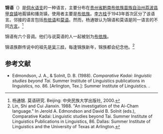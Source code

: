 {{Infobox language
|name=锦语
|nativename=''ʔai33 t̠ʲam11''
|states={{CHN}}
|region=[[贵州省|贵州省]][[黔南布依族苗族自治州|黔南布依族苗族自治州]]
|speakers=2700
|date=2000
|ref=e18
|familycolor=Tai-Kadai
|fam2=[[侗水语支|侗水语支]]
|iso3=aih
|glotto=aich1238
|glottorefname=Ai-Cham
}}

'''锦语'''（{{lang-en|Ai-Cham}}）是[[侗水语支|侗水语支]]的一种语言，主要分布在[[贵州省|贵州省]][[黔南布依族苗族自治州|黔南布依族苗族自治州]][[荔波县|荔波县]][[甲良镇|甲良镇]]地莪镇和播尧镇，使用者主要是[[布依族|布依族]]。[[李方桂|李方桂]]于1943年首次区分了该语言。邻接的语言包括[[布依语|布依语]]和[[莫语|莫语]]。然而，杨通银认为锦语和莫语是同一语言的不同[[方言|方言]]。<ref>杨通银. 莫语研究. Beijing: 中央民族大学出版社, 2000.</ref>

锦语有六个音调。他们与说莫语的人一起被划为[[布依族|布依族]]。

锦语族群传说中的祖先是[[吴三桂|吴三桂]]，每逢锦族新年，锦族都会纪念他。<ref>Lin, Shi and Cui Jianxin. 1988. "An investigation of the Ai-Cham language." In Jerold A. Edmondson and David B. Solnit (eds.), Comparative Kadai: Linguistic studies beyond Tai. Summer Institute of Linguistics Publications in Linguistics, 86. Dallas: Summer Institute of Linguistics and the University of Texas at Arlington.</ref>{{Rp|59-85}}

== 参考文献 ==
{{References}}
* Edmondson, J. A., & Solnit, D. B. (1988). ''Comparative Kadai: linguistic studies beyond Tai''. Summer Institute of Linguistics publications in linguistics, no. 86. [Arlington, Tex.]: Summer Institute of Linguistics. {{ISBN|0-88312-066-6}}.
{{Language-stub}}
{{中国语言}}
{{Tai-Kadai languages}}
{{Guizhou topics}}